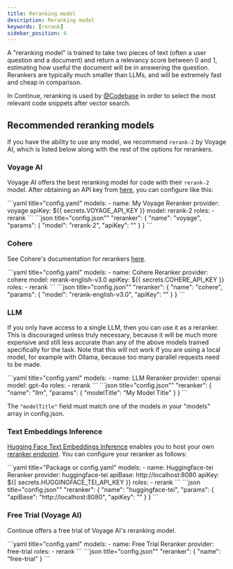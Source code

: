 ```yaml
---
title: Reranking model
description: Reranking model
keywords: [rerank]
sidebar_position: 4
---
```



A "reranking model" is trained to take two pieces of text (often a user question and a document) and return a relevancy score between 0 and 1, estimating how useful the document will be in answering the question. Rerankers are typically much smaller than LLMs, and will be extremely fast and cheap in comparison.

In Continue, reranking is used by [@Codebase](../deep-dives/codebase.mdx) in order to select the most relevant code snippets after vector search.

## Recommended reranking models

If you have the ability to use any model, we recommend `rerank-2` by Voyage AI, which is listed below along with the rest of the options for rerankers.

### Voyage AI

Voyage AI offers the best reranking model for code with their `rerank-2` model. After obtaining an API key from [here](https://www.voyageai.com/), you can configure like this:

<Tabs groupId="config-example">
  <TabItem value="yaml" label="YAML">
  ```yaml title="config.yaml"
  models:
    - name: My Voyage Reranker
      provider: voyage
      apiKey: ${{ secrets.VOYAGE_API_KEY }}
      model: rerank-2
      roles:
        - rerank
  ```
  </TabItem>
  <TabItem value="json" label="JSON">
  ```json title="config.json""
    "reranker": {
        "name": "voyage",
        "params": {
            "model": "rerank-2",
            "apiKey": "<VOYAGE_API_KEY>"
        }
    }
  ```
  </TabItem>
</Tabs>

### Cohere

See Cohere's documentation for rerankers [here](https://docs.cohere.com/docs/rerank-2).

<Tabs groupId="config-example">
  <TabItem value="yaml" label="YAML">
  ```yaml title="config.yaml"
  models:
    - name: Cohere Reranker
      provider: cohere
      model: rerank-english-v3.0
      apiKey: ${{ secrets.COHERE_API_KEY }}
      roles:
        - rerank
  ```
  </TabItem>
  <TabItem value="json" label="JSON">
  ```json title="config.json""
    "reranker": {
        "name": "cohere",
        "params": {
            "model": "rerank-english-v3.0",
            "apiKey": "<COHERE_API_KEY>"
        }
    }
  ```
  </TabItem>
</Tabs>

### LLM

If you only have access to a single LLM, then you can use it as a reranker. This is discouraged unless truly necessary, because it will be much more expensive and still less accurate than any of the above models trained specifically for the task. Note that this will not work if you are using a local model, for example with Ollama, because too many parallel requests need to be made.

<Tabs groupId="config-example">
  <TabItem value="yaml" label="YAML">
  ```yaml title="config.yaml"
  models:
    - name: LLM Reranker
      provider: openai
      model: gpt-4o
      roles:
        - rerank
  ```
  </TabItem>
  <TabItem value="json" label="JSON">
  ```json title="config.json""
      "reranker": {
          "name": "llm",
          "params": {
              "modelTitle": "My Model Title"
          }
      }
  ```
  </TabItem>
</Tabs>

The `"modelTitle"` field must match one of the models in your "models" array in config.json.

### Text Embeddings Inference

[Hugging Face Text Embeddings Inference](https://huggingface.co/docs/text-embeddings-inference/en/index) enables you to host your own [reranker endpoint](https://huggingface.github.io/text-embeddings-inference/#/Text%20Embeddings%20Inference/rerank). You can configure your reranker as follows:

<Tabs groupId="config-example">
    <TabItem value="yaml" label="YAML">
    ```yaml title="Package or config.yaml"
    models:
      - name: Huggingface-tei Reranker
        provider: huggingface-tei
        apiBase: http://localhost:8080
        apiKey: ${{ secrets.HUGGINGFACE_TEI_API_KEY }}
        roles:
          - rerank
    ```
    </TabItem>
    <TabItem value="json" label="JSON">
    ```json title="config.json""
      "reranker": {
        "name": "huggingface-tei",
        "params": {
          "apiBase": "http://localhost:8080",
          "apiKey": "<TEI_API_KEY>"
        }
      }
    ```
    </TabItem>
</Tabs>

### Free Trial (Voyage AI)

Continue offers a free trial of Voyage AI's reranking model.

<Tabs groupId="config-example">
    <TabItem value="yaml" label="YAML">
    ```yaml title="config.yaml"
    models:
      - name: Free Trial Reranker
        provider: free-trial
        roles:
          - rerank
    ```
    </TabItem>
    <TabItem value="json" label="JSON">
    ```json title="config.json""
    "reranker": {
      "name": "free-trial"
    }
    ```
    </TabItem>
</Tabs>
